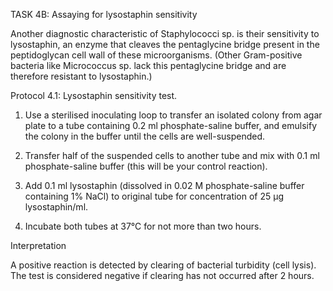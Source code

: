 TASK 4B:	Assaying for lysostaphin sensitivity

Another diagnostic characteristic of Staphylococci sp. is their sensitivity to lysostaphin, an enzyme that cleaves the pentaglycine bridge present in the peptidoglycan cell wall of these microorganisms. (Other Gram-positive bacteria like Micrococcus sp. lack this pentaglycine bridge and are therefore resistant to lysostaphin.)

Protocol 4.1: Lysostaphin sensitivity test.

1.	Use a sterilised inoculating loop to transfer an isolated colony from agar plate to a tube containing 0.2 ml phosphate-saline buffer, and emulsify the colony in the buffer until the cells are well-suspended.

2.	Transfer half of the suspended cells to another tube and mix with 0.1 ml phosphate-saline buffer (this will be your control reaction).

3.	Add 0.1 ml lysostaphin (dissolved in 0.02 M phosphate-saline buffer containing 1% NaCl) to original tube for concentration of 25 µg lysostaphin/ml.

4.	Incubate both tubes at 37°C for not more than two hours.

Interpretation

A positive reaction is detected by clearing of bacterial turbidity (cell lysis).
The test is considered negative if clearing has not occurred after 2 hours.
